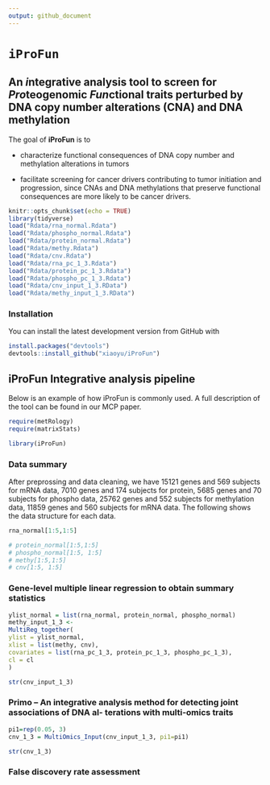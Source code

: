 ```yaml
---
output: github_document
---
```

<!-- README.md is generated from README.Rmd. Please edit that file -->

# `iProFun`

## An *i*ntegrative analysis tool to screen for *Pro*teogenomic *Fun*ctional traits perturbed by DNA copy number alterations (CNA) and DNA methylation


The goal of **iProFun** is to 

* characterize functional consequences of DNA copy number and methylation alterations in tumors 

* facilitate screening for cancer drivers contributing to tumor initiation and progression, since CNAs and DNA methylations that preserve functional consequences are more likely to be cancer drivers. 

```r
knitr::opts_chunk$set(echo = TRUE)
library(tidyverse)
load("Rdata/rna_normal.Rdata")
load("Rdata/phospho_normal.Rdata")
load("Rdata/protein_normal.Rdata")
load("Rdata/methy.Rdata")
load("Rdata/cnv.Rdata")
load("Rdata/rna_pc_1_3.Rdata")
load("Rdata/protein_pc_1_3.Rdata")
load("Rdata/phospho_pc_1_3.Rdata")
load("Rdata/cnv_input_1_3.RData")
load("Rdata/methy_input_1_3.RData")
```




### Installation

You can install the latest development version from GitHub with

```R
install.packages("devtools")
devtools::install_github("xiaoyu/iProFun")
````

<!-- * the most recent officially-released version from CRAN with -->

<!--     ```R -->
<!--     install.packages("iProFun") -->
<!--     ```` -->

<!-- * the latest development version from GitHub with -->

<!--     ```R -->
<!--     install.packages("devtools") -->
<!--     devtools::install_github("xiaoyu/iProFun") -->
<!--     ```` -->
    
    
## iProFun Integrative analysis pipeline

Below is an example of how iProFun is commonly used.  A full description of the tool can be found in our MCP paper.
```r
require(metRology)
require(matrixStats)
```

```r
library(iProFun)
```


### Data summary

After preprossing and data cleaning, we have 15121 genes and 569 subjects for mRNA data, 7010 genes and 174 subjects for protein, 5685 genes and 70 subjects for phospho data, 25762 genes and 552 subjects for methylation data, 11859 genes and 560 subjects for mRNA data. The following shows the data structure for each data.

```r
rna_normal[1:5,1:5]
```

```r
# protein_normal[1:5,1:5]
# phospho_normal[1:5, 1:5]
# methy[1:5,1:5]
# cnv[1:5, 1:5]
```


### Gene-level multiple linear regression to obtain summary statistics

```r
ylist_normal = list(rna_normal, protein_normal, phospho_normal)
methy_input_1_3 <-
MultiReg_together(
ylist = ylist_normal,
xlist = list(methy, cnv),
covariates = list(rna_pc_1_3, protein_pc_1_3, phospho_pc_1_3),
cl = cl
)
```

```r
str(cnv_input_1_3)
```


### Primo – An integrative analysis method for detecting joint associations of DNA al- terations with multi-omics traits

```r
pi1=rep(0.05, 3)
cnv_1_3 = MultiOmics_Input(cnv_input_1_3, pi1=pi1)
```

```r
str(cnv_1_3)
```


### False discovery rate assessment
